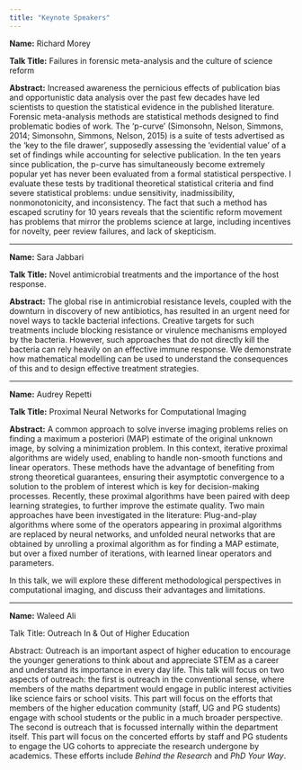 ```yaml
---
title: "Keynote Speakers"
---
```


**Name:** Richard Morey

**Talk Title:** Failures in forensic meta-analysis and the culture of science reform

**Abstract:** Increased awareness the pernicious effects of publication bias and opportunistic data analysis over the past few decades have led scientists to question the statistical evidence in the published literature. Forensic meta-analysis methods are statistical methods designed to find problematic bodies of work. The ‘p-curve’ (Simonsohn, Nelson, Simmons, 2014; Simonsohn, Simmons, Nelson, 2015) is a suite of tests advertised as the ‘key to the file drawer’, supposedly assessing the ‘evidential value’ of a set of findings while accounting for selective publication. In the ten years since publication, the p-curve has simultaneously become extremely popular yet has never been evaluated from a formal statistical perspective. I evaluate these tests by traditional theoretical statistical criteria and find severe statistical problems: undue sensitivity, inadmissibility, nonmonotonicity, and inconsistency. The fact that such a method has escaped scrutiny for 10 years reveals that the scientific reform movement has problems that mirror the problems science at large, including incentives for novelty, peer review failures, and lack of skepticism.

------------------------------------------------------------------------

**Name:** Sara Jabbari

**Talk Title:** Novel antimicrobial treatments and the importance of the host response.

**Abstract:** The global rise in antimicrobial resistance levels, coupled with the downturn in discovery of new antibiotics, has resulted in an urgent need for novel ways to tackle bacterial infections. Creative targets for such treatments include blocking resistance or virulence mechanisms employed by the bacteria. However, such approaches that do not directly kill the bacteria can rely heavily on an effective immune response. We demonstrate how mathematical modelling can be used to understand the consequences of this and to design effective treatment strategies.

------------------------------------------------------------------------

**Name:** Audrey Repetti

**Talk Title:** Proximal Neural Networks for Computational Imaging

**Abstract:** A common approach to solve inverse imaging problems relies on finding a maximum a posteriori (MAP) estimate of the original unknown image, by solving a minimization problem. In this context, iterative proximal algorithms are widely used, enabling to handle non-smooth functions and linear operators. These methods have the advantage of benefiting from strong theoretical guarantees, ensuring their asymptotic convergence to a solution to the problem of interest which is key for decision-making processes. Recently, these proximal algorithms have been paired with deep learning strategies, to further improve the estimate quality. Two main approaches have been investigated in the literature: Plug-and-play algorithms where some of the operators appearing in proximal algorithms are replaced by neural networks, and unfolded neural networks that are obtained by unrolling a proximal algorithm as for finding a MAP estimate, but over a fixed number of iterations, with learned linear operators and parameters.

In this talk, we will explore these different methodological perspectives in computational imaging, and discuss their advantages and limitations.

------------------------------------------------------------------------

**Name:** Waleed Ali

Talk Title: Outreach In & Out of Higher Education

Abstract: Outreach is an important aspect of higher education to encourage the younger generations to think about and appreciate STEM as a career and understand its importance in every day life. This talk will focus on two aspects of outreach: the first is outreach in the conventional sense, where members of the maths department would engage in public interest activities like science fairs or school visits. This part will focus on the efforts that members of the higher education community (staff, UG and PG students) engage with school students or the public in a much broader perspective. The second is outreach that is focussed internally within the department itself. This part will focus on the concerted efforts by staff and PG students to engage the UG cohorts to appreciate the research undergone by academics. These efforts include *Behind the Research* and *PhD Your Way*.
